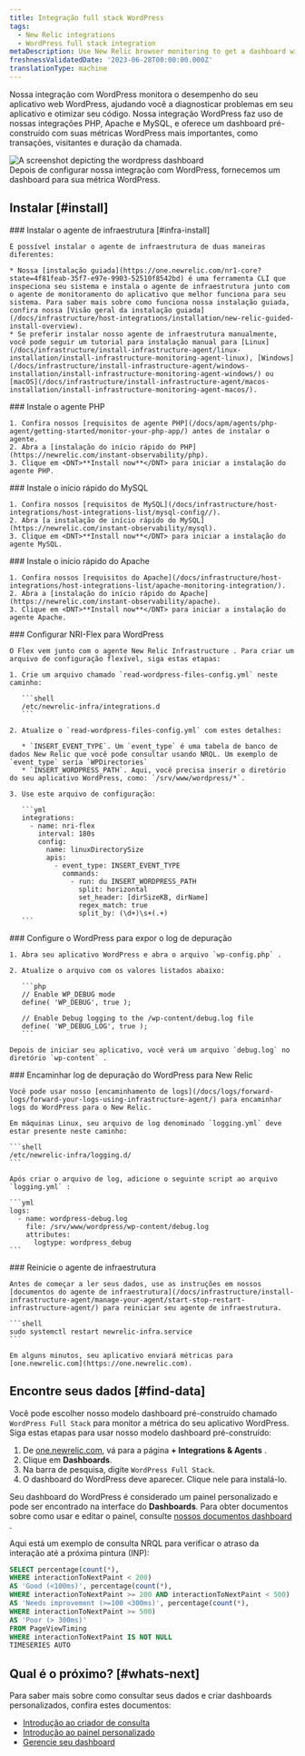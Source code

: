 ```yaml
---
title: Integração full stack WordPress
tags:
  - New Relic integrations
  - WordPress full stack integration
metaDescription: Use New Relic browser monitoring to get a dashboard with metrics from your Wordpress.
freshnessValidatedDate: '2023-06-28T00:00:00.000Z'
translationType: machine
---
```


Nossa integração com WordPress monitora o desempenho do seu aplicativo web WordPress, ajudando você a diagnosticar problemas em seu aplicativo e otimizar seu código. Nossa integração WordPress faz uso de nossas integrações PHP, Apache e MySQL, e oferece um dashboard pré-construído com suas métricas WordPress mais importantes, como transações, visitantes e duração da chamada.

<img title="WordPress dashboard" alt="A screenshot depicting the wordpress dashboard" src="/images/infrastructure_screenshot-full_wordpress-dashboard.webp" />

<figcaption>
  Depois de configurar nossa integração com WordPress, fornecemos um dashboard para sua métrica WordPress.
</figcaption>

## Instalar [#install]

<Steps>
  <Step>
    ### Instalar o agente de infraestrutura [#infra-install]

    É possível instalar o agente de infraestrutura de duas maneiras diferentes:

    * Nossa [instalação guiada](https://one.newrelic.com/nr1-core?state=4f81feab-35f7-e97e-9903-52510f8542bd) é uma ferramenta CLI que inspeciona seu sistema e instala o agente de infraestrutura junto com o agente de monitoramento do aplicativo que melhor funciona para seu sistema. Para saber mais sobre como funciona nossa instalação guiada, confira nossa [Visão geral da instalação guiada](/docs/infrastructure/host-integrations/installation/new-relic-guided-install-overview).
    * Se preferir instalar nosso agente de infraestrutura manualmente, você pode seguir um tutorial para instalação manual para [Linux](/docs/infrastructure/install-infrastructure-agent/linux-installation/install-infrastructure-monitoring-agent-linux), [Windows](/docs/infrastructure/install-infrastructure-agent/windows-installation/install-infrastructure-monitoring-agent-windows/) ou [macOS](/docs/infrastructure/install-infrastructure-agent/macos-installation/install-infrastructure-monitoring-agent-macos/).
  </Step>

  <Step>
    ### Instale o agente PHP

    1. Confira nossos [requisitos de agente PHP](/docs/apm/agents/php-agent/getting-started/monitor-your-php-app/) antes de instalar o agente.
    2. Abra a [instalação do início rápido do PHP](https://newrelic.com/instant-observability/php).
    3. Clique em <DNT>**Install now**</DNT> para iniciar a instalação do agente PHP.
  </Step>

  <Step>
    ### Instale o início rápido do MySQL

    1. Confira nossos [requisitos de MySQL](/docs/infrastructure/host-integrations/host-integrations-list/mysql-config//).
    2. Abra [a instalação de início rápido do MySQL](https://newrelic.com/instant-observability/mysql).
    3. Clique em <DNT>**Install now**</DNT> para iniciar a instalação do agente MySQL.
  </Step>

  <Step>
    ### Instale o início rápido do Apache

    1. Confira nossos [requisitos do Apache](/docs/infrastructure/host-integrations/host-integrations-list/apache-monitoring-integration/).
    2. Abra a [instalação do início rápido do Apache](https://newrelic.com/instant-observability/apache).
    3. Clique em <DNT>**Install now**</DNT> para iniciar a instalação do agente Apache.
  </Step>

  <Step>
    ### Configurar NRI-Flex para WordPress

    O Flex vem junto com o agente New Relic Infrastructure . Para criar um arquivo de configuração flexível, siga estas etapas:

    1. Crie um arquivo chamado `read-wordpress-files-config.yml` neste caminho:

       ```shell
       /etc/newrelic-infra/integrations.d
       ```

    2. Atualize o `read-wordpress-files-config.yml` com estes detalhes:

       * `INSERT_EVENT_TYPE`. Um `event_type` é uma tabela de banco de dados New Relic que você pode consultar usando NRQL. Um exemplo de `event_type` seria `WPDirectories`
       * `INSERT_WORDPRESS_PATH`. Aqui, você precisa inserir o diretório do seu aplicativo WordPress, como: `/srv/www/wordpress/*`.

    3. Use este arquivo de configuração:

       ```yml
       integrations:
         - name: nri-flex
           interval: 180s
           config:
             name: linuxDirectorySize
             apis:
               - event_type: INSERT_EVENT_TYPE
                 commands:
                   - run: du INSERT_WORDPRESS_PATH
                     split: horizontal
                     set_header: [dirSizeKB, dirName]
                     regex_match: true
                     split_by: (\d+)\s+(.+)
       ```
  </Step>

  <Step>
    ### Configure o WordPress para expor o log de depuração

    1. Abra seu aplicativo WordPress e abra o arquivo `wp-config.php` .

    2. Atualize o arquivo com os valores listados abaixo:

       ```php
       // Enable WP_DEBUG mode
       define( 'WP_DEBUG', true );

       // Enable Debug logging to the /wp-content/debug.log file
       define( 'WP_DEBUG_LOG', true );
       ```

    Depois de iniciar seu aplicativo, você verá um arquivo `debug.log` no diretório `wp-content` .
  </Step>

  <Step>
    ### Encaminhar log de depuração do WordPress para New Relic

    Você pode usar nosso [encaminhamento de logs](/docs/logs/forward-logs/forward-your-logs-using-infrastructure-agent/) para encaminhar logs do WordPress para o New Relic.

    Em máquinas Linux, seu arquivo de log denominado `logging.yml` deve estar presente neste caminho:

    ```shell
    /etc/newrelic-infra/logging.d/
    ```

    Após criar o arquivo de log, adicione o seguinte script ao arquivo `logging.yml` :

    ```yml
    logs:
      - name: wordpress-debug.log
        file: /srv/www/wordpress/wp-content/debug.log
        attributes:
          logtype: wordpress_debug
    ```
  </Step>

  <Step>
    ### Reinicie o agente de infraestrutura

    Antes de começar a ler seus dados, use as instruções em nossos [documentos do agente de infraestrutura](/docs/infrastructure/install-infrastructure-agent/manage-your-agent/start-stop-restart-infrastructure-agent/) para reiniciar seu agente de infraestrutura.

    ```shell
    sudo systemctl restart newrelic-infra.service
    ```

    Em alguns minutos, seu aplicativo enviará métricas para [one.newrelic.com](https://one.newrelic.com).
  </Step>
</Steps>

## Encontre seus dados [#find-data]

Você pode escolher nosso modelo dashboard pré-construído chamado `WordPress Full Stack` para monitor a métrica do seu aplicativo WordPress. Siga estas etapas para usar nosso modelo dashboard pré-construído:

1. De [one.newrelic.com](https://one.newrelic.com), vá para a página <DNT>**+ Integrations &amp; Agents**</DNT> .
2. Clique em <DNT>**Dashboards**</DNT>.
3. Na barra de pesquisa, digite `WordPress Full Stack`.
4. O dashboard do WordPress deve aparecer. Clique nele para instalá-lo.

Seu dashboard do WordPress é considerado um painel personalizado e pode ser encontrado na interface do <DNT>**Dashboards**</DNT>. Para obter documentos sobre como usar e editar o painel, consulte [nossos documentos dashboard ](/docs/query-your-data/explore-query-data/dashboards/introduction-dashboards).

Aqui está um exemplo de consulta NRQL para verificar o atraso da interação até a próxima pintura (INP):

```sql
SELECT percentage(count(*),
WHERE interactionToNextPaint < 200)
AS 'Good (<100ms)', percentage(count(*),
WHERE interactionToNextPaint >= 200 AND interactionToNextPaint < 500)
AS 'Needs improvement (>=100 <300ms)', percentage(count(*),
WHERE interactionToNextPaint >= 500)
AS 'Poor (> 300ms)'
FROM PageViewTiming
WHERE interactionToNextPaint IS NOT NULL
TIMESERIES AUTO
```

## Qual é o próximo? [#whats-next]

Para saber mais sobre como consultar seus dados e criar dashboards personalizados, confira estes documentos:

* [Introdução ao criador de consulta](/docs/query-your-data/explore-query-data/query-builder/introduction-query-builder)
* [Introdução ao painel personalizado](/docs/query-your-data/explore-query-data/dashboards/introduction-dashboards)
* [Gerencie seu dashboard](/docs/query-your-data/explore-query-data/dashboards/manage-your-dashboard)